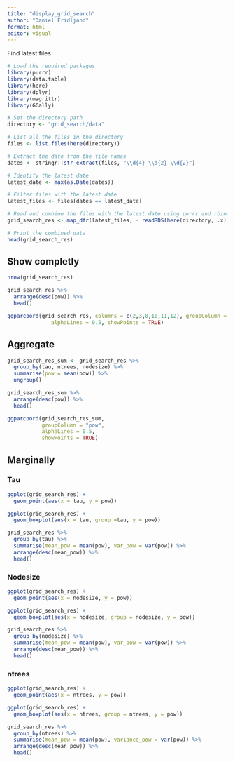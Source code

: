 ```yaml
---
title: "display_grid_search"
author: "Daniel Fridljand"
format: html
editor: visual
---
```


Find latest files

```r
# Load the required packages
library(purrr)
library(data.table)
library(here)
library(dplyr)
library(magrittr)
library(GGally)
```

```r
# Set the directory path
directory <- "grid_search/data"

# List all the files in the directory
files <- list.files(here(directory))

# Extract the date from the file names
dates <- stringr::str_extract(files, "\\d{4}-\\d{2}-\\d{2}")

# Identify the latest date
latest_date <- max(as.Date(dates))

# Filter files with the latest date
latest_files <- files[dates == latest_date]

# Read and combine the files with the latest date using purrr and rbindlist
grid_search_res <- map_dfr(latest_files, ~ readRDS(here(directory, .x)))

# Print the combined data
head(grid_search_res)
```

## Show completly

```r
nrow(grid_search_res)
```

```r
grid_search_res %>%
  arrange(desc(pow)) %>%
  head()
```

```r
ggparcoord(grid_search_res, columns = c(2,3,8,10,11,12), groupColumn = "pow", 
              alphaLines = 0.5, showPoints = TRUE)
```

## Aggregate

```r
grid_search_res_sum <- grid_search_res %>%
  group_by(tau, ntrees, nodesize) %>%
  summarise(pow = mean(pow)) %>%
  ungroup() 

grid_search_res_sum %>%
  arrange(desc(pow)) %>%
  head()
```

```r
ggparcoord(grid_search_res_sum,  
           groupColumn = "pow", 
           alphaLines = 0.5, 
           showPoints = TRUE)
```

## Marginally

### Tau

```r
ggplot(grid_search_res) +
  geom_point(aes(x = tau, y = pow)) 
```

```r
ggplot(grid_search_res) +
  geom_boxplot(aes(x = tau, group =tau, y = pow))
```

```r
grid_search_res %>%
  group_by(tau) %>% 
  summarise(mean_pow = mean(pow), var_pow = var(pow)) %>%
  arrange(desc(mean_pow)) %>%
  head()
```

### Nodesize

```r
ggplot(grid_search_res) +
  geom_point(aes(x = nodesize, y = pow)) 
```

```r
ggplot(grid_search_res) +
  geom_boxplot(aes(x = nodesize, group = nodesize, y = pow))
```

```r
grid_search_res %>%
  group_by(nodesize) %>% 
  summarise(mean_pow = mean(pow), var_pow = var(pow)) %>%
  arrange(desc(mean_pow)) %>%
  head()
```

### ntrees

```r
ggplot(grid_search_res) +
  geom_point(aes(x = ntrees, y = pow)) 
```

```r
ggplot(grid_search_res) +
  geom_boxplot(aes(x = ntrees, group = ntrees, y = pow))
```

```r
grid_search_res %>%
  group_by(ntrees) %>% 
  summarise(mean_pow = mean(pow), variance_pow = var(pow)) %>%
  arrange(desc(mean_pow)) %>%
  head()
```

